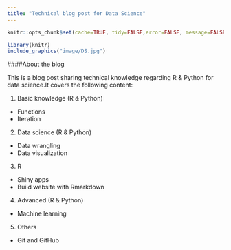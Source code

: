 ```yaml
---
title: "Technical blog post for Data Science"
---
```

```r
knitr::opts_chunk$set(cache=TRUE, tidy=FALSE,error=FALSE, message=FALSE, warning=FALSE, tidy.opts=list(width.cutoff=60))
```

```r
library(knitr)
include_graphics("image/DS.jpg")
```


####About the blog  



This is a blog post sharing technical knowledge regarding R & Python for data science.It covers the following content:  


1. Basic knowledge (R & Python)
  * Functions
  * Iteration  
  
  
2.  Data science (R & Python)
  * Data wrangling
  * Data visualization   
  
3.  R
  * Shiny apps
  * Build website with Rmarkdown  
  
  
4.  Advanced (R & Python)
  * Machine learning  
  
  
5.  Others
  * Git and GitHub
